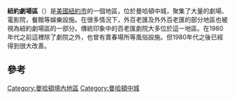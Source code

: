 {{Infobox settlement
<!-- See Template:Infobox settlement for additional fields and descriptions -->
| name                    = 紐約劇場區<br>Theater District
| native_name             = 
| native_name_lang        = <!-- ISO 639-2 code e.g. "fr" for French. If more than one, use {{lang}} instead -->
| settlement_type         = {{Link-en|曼哈顿街区列表|List of Manhattan neighborhoods|曼哈顿街区}}
| image_skyline           = Broadway Theaters 45th Street Night.jpg
| image_alt               = 
| image_caption           = 位於劇場區西45街的{{le|黃金劇院|Golden Theatre}}、{{le|伯納德·雅各布斯劇院|Bernard B. Jacobs Theatre}}、{{le|杰拉爾德·舍恩菲爾德劇院|Gerald Schoenfeld Theatre}}和[[布斯剧院|布斯剧院]]
| image_flag              = 
| flag_alt                = 
| image_seal              = 
| seal_alt                = 
| image_shield            = 
| shield_alt              = 
| nickname                = 
| motto                   = 
| image_map               = {{maplink|frame=y|plain=yes|frame-align=center|frame-lat=40.705|frame-long=-73.975|zoom=9|type=shape-inverse|coord={{coord|40.759|-73.985}}|raw={ "type": "FeatureCollection", "features": [ { "type": "Feature", "properties": {}, "geometry": { "type": "Polygon", "coordinates": [ [ [ -73.99068832397461, 40.75588847216063 ], [ -73.98504495620728, 40.753547834590336 ], [ -73.97858619689941, 40.76240606336342 ], [ -73.98420810699463, 40.76477889299113 ], [ -73.99068832397461, 40.75588847216063 ] ] ] } } ] }
}}
| map_alt                 = 
| map_caption             = 於紐約市的位置
| pushpin_map             = 
| pushpin_label_position  = 
| pushpin_map_alt         = 
| pushpin_map_caption     = 
| coordinates             = {{Coord|40.759|-73.985|dim:200_region:US-NY_type:landmark|display=inline,title}}
| coordinates_footnotes   = 
| subdivision_type        = [[世界政區索引|国家]]
| subdivision_name        = {{USA}}
| subdivision_type1       = [[美国州份|州]]
| subdivision_name1       = {{flag|New York}}
| subdivision_type2       = [[城市|市]]
| subdivision_name2       = {{flagicon image|Flag of New York City.svg}} [[纽约市|纽约市]]
| subdivision_type3       = [[行政區_(紐約市)|区]]
| subdivision_name3       = {{flagicon image|Flag of New York County, New York.png}} [[曼哈顿|曼哈顿]]
| established_title       = 
| established_date        = 
| founder                 = 
| seat_type               = 
| seat                    = 
| government_footnotes    = 
| leader_party            = 
| leader_title            = 
| leader_name             = 
| unit_pref               = Metric<!-- or US or UK -->
<!-- ALL fields with measurements have automatic unit conversion -->
<!-- for references: use <ref> tags -->
| area_footnotes          = 
| area_urban_footnotes    = <!-- <ref> </ref> -->
| area_rural_footnotes    = <!-- <ref> </ref> -->
| area_metro_footnotes    = <!-- <ref> </ref> -->
| area_magnitude          = <!-- <ref> </ref> -->
| area_note               = 
| area_water_percent      = 
| area_rank               = 
| area_blank1_title       = 
| area_blank2_title       = 
<!-- square kilometers -->
| area_total_km2          = 
| area_land_km2           = 
| area_water_km2          = 
| area_urban_km2          = 
| area_rural_km2          = 
| area_metro_km2          = 
| area_blank1_km2         = 
| area_blank2_km2         = 
<!-- hectares -->
| area_total_ha           = 
| area_land_ha            = 
| area_water_ha           = 
| area_urban_ha           = 
| area_rural_ha           = 
| area_metro_ha           = 
| area_blank1_ha          = 
| area_blank2_ha          = 
<!-- dunams used in Middle East articles only -->
| dunam_link              = <!-- which dunam to link -->
| area_total_dunam        = 
| area_land_dunam         = 
| area_water_dunam        = 
| area_urban_dunam        = 
| area_rural_dunam        = 
| area_metro_dunam        = 
| area_blank1_dunam       = 
| area_blank2_dunam       = 
| length_km               = 
| width_km                = 
| dimensions_footnotes    = 
| elevation_footnotes     = 
| elevation_m             = 
| population_footnotes    = 
| population_total        = 
| population_as_of        = 
| population_density_km2  = auto
| population_demonym      = 
| population_note         = 
| timezone1               = 
| utc_offset1             = 
| timezone1_DST           = 
| utc_offset1_DST         = 
| postal_code_type        = [[美國郵區編號|邮政编码]]
| postal_code             = 10018, 10019, 10036<ref>{{cite web|url=http://www.zipmap.net/New_York.htm |title=New York Zip Code Boundary Map (NY) |publisher=Zipmap.net |date= |accessdate=February 26, 2013}}</ref>
| area_code_type          = [[电话号码分类计划|区域号码]]
| area_code               = [[Area_codes_212,_646,_and_332|212, 332, 646]], and [[Area_code_917|917]]
| iso_code                = 
| website                 = <!-- {{URL|example.com}} -->
| footnotes               = }}
'''紐約劇場區'''（{{lang-en|Theatre District}}）是[[美國|美國]][[紐約市|紐約市]]的一個地區，位於曼哈頓中城，聚集了大量的劇場、電影院，餐館等娛樂設施。在很多情況下，外百老匯及外外百老匯的部分地區也被視為紐約劇場區的一部分。傳統印象中的百老匯劇院大多位於這一地區。在1980年代之前這裡除了劇院之外，也曾有賣春場所等風俗設施。但1980年代之後已經得到很大改善。

== 參考 ==
{{reflist}}

[[Category:曼哈頓境內地區|Category:曼哈頓境內地區]]
[[Category:曼哈頓中城|Category:曼哈頓中城]]